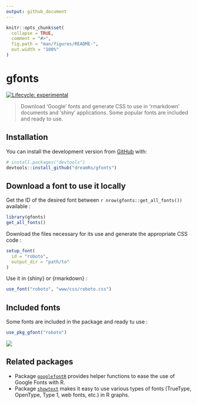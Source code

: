 ```yaml
---
output: github_document
---
```


<!-- README.md is generated from README.Rmd. Please edit that file -->

```r
knitr::opts_chunk$set(
  collapse = TRUE,
  comment = "#>",
  fig.path = "man/figures/README-",
  out.width = "100%"
)
```

# gfonts

<!-- badges: start -->
[![Lifecycle: experimental](https://img.shields.io/badge/lifecycle-experimental-orange.svg)](https://www.tidyverse.org/lifecycle/#experimental)
<!-- badges: end -->

> Download 'Google' fonts and generate CSS to use in 'rmarkdown' documents and 'shiny' applications. Some popular fonts are included and ready to use.


## Installation

You can install the development version from [GitHub](https://github.com/) with:

```r
# install.packages("devtools")
devtools::install_github("dreamRs/gfonts")
```


## Download a font to use it locally

Get the ID of the desired font between `r nrow(gfonts::get_all_fonts())` available : 

```r
library(gfonts)
get_all_fonts()
```

Download the files necessary for its use and generate the appropriate CSS code :

```r
setup_font(
  id = "roboto",
  output_dir = "path/to"
)
```


Use it in {shiny} or {rmarkdown} :

```r
use_font("roboto", "www/css/roboto.css")
```

## Included fonts

Some fonts are included in the package and ready tu use :

```r
use_pkg_gfont("roboto")
```


![](man/figures/included-fonts.png)



## Related packages

* Package [`googlefontR`](https://github.com/timelyportfolio/googlefontR) provides helper functions to ease the use of Google Fonts with R.
* Package [`showtext`](https://github.com/yixuan/showtext) makes it easy to use various types of fonts (TrueType, OpenType, Type 1, web fonts, etc.) in R graphs.


